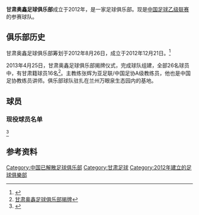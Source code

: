 {{Football club infobox
|  clubname = 甘肃奥鑫
|  image    = 
|  fullname = 甘肃奥鑫足球俱乐部
|  nickname =
|  founded  = 2012年12月21日
|  city = {{CHN}}[[甘肃省|甘肃省]][[兰州市|兰州市]]
|  ground   = [[七里河体育场|七里河体育场]]
|  capacity = 
|  chairman = 
|  manager  = 张辉
|  league   = [[中国足球乙级联赛|中国足球乙级联赛]]
|  season   = 
|  position = 
|  pattern_la1=
|  pattern_la2=
|}}

'''甘肃奥鑫足球俱乐部'''成立于2012年，是一家足球俱乐部。现是[[中国足球乙级联赛|中国足球乙级联赛]]的参赛球队。

==俱乐部历史==
甘肃奥鑫足球俱乐部筹划于2012年8月26日，成立于2012年12月21日。<ref>{{Cite web |url=http://www.fa.org.cn/news/clb/2013-04-30/398229.html |title=甘肃奥鑫826足球队介绍 中国足协 |access-date=2013-05-25 |archive-date=2016-02-15 |archive-url=https://web.archive.org/web/20160215120843/http://www.fa.org.cn/news/clb/2013-04-30/398229.html |dead-url=no }}</ref>

2013年4月25日，甘肃奥鑫足球俱乐部揭牌仪式，完成球队组建，全部26名球员中，有甘肃籍球员16名<ref>[http://www.gs.xinhuanet.com/news/2013-04/26/c_115552060.htm 甘肃奥鑫足球俱乐部揭牌]{{dead link|date=2018年3月 |bot=InternetArchiveBot |fix-attempted=yes }}</ref>。主教练张辉为亚足联/中国足协A级教练员，他也是中国足协教练员讲师。俱乐部球队驻扎在兰州万眼泉生态园内的基地。

== 球员 ==
=== 现役球员名单 ===
{{updated|2013-5-25.}}<ref>{{Cite web |url=http://tieba.baidu.com/p/2234319091 |title=甘肃奥鑫826队球员名单 |access-date=2013-05-25 |archive-date=2016-03-05 |archive-url=https://web.archive.org/web/20160305080342/http://tieba.baidu.com/p/2234319091 |dead-url=no }}</ref>
{{Fs start}}
{{Fs player|no=1|nat=CHN|name=[[邹德越|邹德越]]|pos=GK}}
{{Fs player|no=2|nat=CHN|name=[[张唐帆|张唐帆]]|pos=DF}}
{{Fs player|no=3|nat=CHN|name=[[孙荣清|孙荣清]]|pos=DF}}
{{Fs player|no=4|nat=CHN|name=[[安邦|安邦]]|pos=DF}}
{{Fs player|no=5|nat=CHN|name=[[乔和平|乔和平]]|pos=DF}}
{{Fs player|no=6|nat=CHN|name=[[王博君|王博君]]|pos=DF}}
{{Fs player|no=7|nat=CHN|name=[[高一杰|高一杰]]|pos=MF}}
{{Fs player|no=8|nat=CHN|name=[[夏宇|夏宇]]|pos=MF}}
{{Fs player|no=9|nat=CHN|name=[[潘中頔|潘中頔]]|pos=MF}}
{{Fs player|no=10|nat=CHN|name=[[张振中|张振中]]|pos=MF}}
{{Fs player|no=11|nat=CHN|name=[[张健|张健]]|pos=MF}}
{{Fs player|no=12|nat=CHN|name=[[孔德好|孔德好]]|pos=MF}}
{{Fs player|no=13|nat=CHN|name=[[车尚伟|车尚伟]]|pos=MF}}
{{Fs player|no=14|nat=CHN|name=[[赵海|赵海]]|pos=MF}}
{{Fs player|no=15|nat=CHN|name=[[陆雷|陆雷]]|pos=FW}}
{{Fs mid}}
{{Fs player|no=16|nat=CHN|name=[[杨航|杨航]]|pos=FW}}
{{Fs player|no=17|nat=CHN|name=[[王贵玉|王贵玉]]|pos=FW}}
{{Fs player|no=18|nat=CHN|name=[[潘磊|潘磊]]|pos=FW}}
{{Fs player|no=19|nat=CHN|name=[[程万一|程万一]]|pos=FW}}
{{Fs player|no=20|nat=CHN|name=[[唐颖|唐颖]]|pos=FW}}
{{Fs player|no=21|nat=CHN|name=[[苏鹏举|苏鹏举]]|pos=MF}}
{{Fs player|no=22|nat=CHN|name=[[单作鹏|单作鹏]]|pos=GK}}
{{Fs player|no=23|nat=CHN|name=[[陈亮|陈亮]]|pos=MF}}
{{Fs player|no=24|nat=CHN|name=[[陈晨|陈晨]]|pos=MF}}
{{Fs player|no=25|nat=CHN|name=[[王奕程|王奕程]]|pos=MF}}
{{Fs player|no=26|nat=CHN|name=[[郭宏陆|郭宏陆]]|pos=DF}}
{{Fs player|no=27|nat=CHN|name=[[王伟|王伟]]|pos=DF}}
{{Fs player|no=28|nat=CHN|name=[[顾中超|顾中超]]|pos=DF}}
{{Fs player|no=29|nat=CHN|name=[[刘柏辰|刘柏辰]]|pos=DF}}
{{Fs player|no=30|nat=CHN|name=[[张彬|张彬]]|pos=GK}}
{{Fs end}}

==参考资料==
{{reflist}}

{{2013中乙}}
{{2013年中乙分类名单甘肃奥鑫}}

[[Category:中国已解散足球俱乐部|Category:中国已解散足球俱乐部]]
[[Category:甘肃足球|Category:甘肃足球]]
[[Category:2012年建立的足球俱樂部|Category:2012年建立的足球俱樂部]]